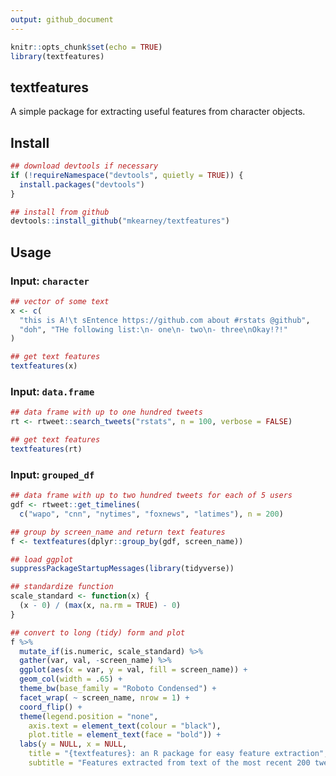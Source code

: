 ```yaml
---
output: github_document
---
```


```r
knitr::opts_chunk$set(echo = TRUE)
library(textfeatures)
```

## textfeatures

A simple package for extracting useful features from character objects.

## Install

```r
## download devtools if necessary
if (!requireNamespace("devtools", quietly = TRUE)) {
  install.packages("devtools")
}

## install from github
devtools::install_github("mkearney/textfeatures")
```

## Usage

### Input: `character`

```r
## vector of some text
x <- c(
  "this is A!\t sEntence https://github.com about #rstats @github",
  "doh", "THe following list:\n- one\n- two\n- three\nOkay!?!"
)

## get text features
textfeatures(x)
```

### Input: `data.frame`

```r
## data frame with up to one hundred tweets
rt <- rtweet::search_tweets("rstats", n = 100, verbose = FALSE)

## get text features
textfeatures(rt)
```


### Input: `grouped_df`

```r
## data frame with up to two hundred tweets for each of 5 users
gdf <- rtweet::get_timelines(
  c("wapo", "cnn", "nytimes", "foxnews", "latimes"), n = 200)

## group by screen_name and return text features
f <- textfeatures(dplyr::group_by(gdf, screen_name))

## load ggplot
suppressPackageStartupMessages(library(tidyverse))

## standardize function
scale_standard <- function(x) {
  (x - 0) / (max(x, na.rm = TRUE) - 0)
}

## convert to long (tidy) form and plot
f %>%
  mutate_if(is.numeric, scale_standard) %>%
  gather(var, val, -screen_name) %>%
  ggplot(aes(x = var, y = val, fill = screen_name)) + 
  geom_col(width = .65) + 
  theme_bw(base_family = "Roboto Condensed") + 
  facet_wrap( ~ screen_name, nrow = 1) + 
  coord_flip() + 
  theme(legend.position = "none",
    axis.text = element_text(colour = "black"),
    plot.title = element_text(face = "bold")) + 
  labs(y = NULL, x = NULL,
    title = "{textfeatures}: an R package for easy feature extraction",
    subtitle = "Features extracted from text of the most recent 200 tweets posted by each news media account")
```
